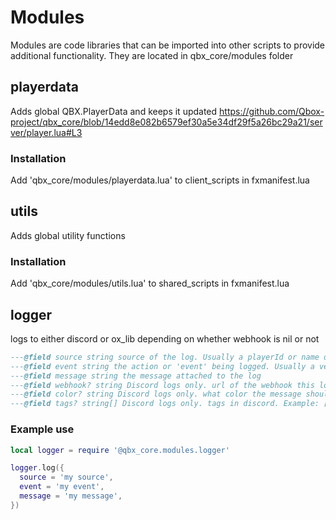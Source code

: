 # Modules

Modules are code libraries that can be imported into other scripts to provide additional functionality. They are located in qbx_core/modules folder

## playerdata

Adds global QBX.PlayerData and keeps it updated
https://github.com/Qbox-project/qbx_core/blob/14edd8e082b6579ef30a5e34df29f5a26bc29a21/server/player.lua#L3

### Installation
Add 'qbx_core/modules/playerdata.lua' to client_scripts in fxmanifest.lua

## utils

Adds global utility functions

### Installation
Add 'qbx_core/modules/utils.lua' to shared_scripts in fxmanifest.lua

## logger

logs to either discord or ox_lib depending on whether webhook is nil or not

```lua
---@field source string source of the log. Usually a playerId or name of a resource.
---@field event string the action or 'event' being logged. Usually a verb describing what the name is doing. Example: SpawnVehicle
---@field message string the message attached to the log
---@field webhook? string Discord logs only. url of the webhook this log should send to
---@field color? string Discord logs only. what color the message should be
---@field tags? string[] Discord logs only. tags in discord. Example: ['@admin', '@everyone']
```

### Example use

```lua
local logger = require '@qbx_core.modules.logger'

logger.log({
  source = 'my source',
  event = 'my event',
  message = 'my message',
})
```